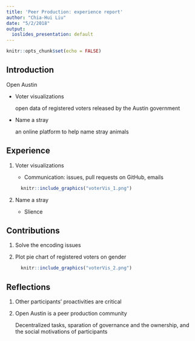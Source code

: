```yaml
---
title: 'Peer Production: experience report'
author: "Chia-Hui Liu"
date: "5/2/2018"
output:
  ioslides_presentation: default
---
```


```r
knitr::opts_chunk$set(echo = FALSE)
```

## Introduction

Open Austin

- Voter visualizations
  
    open data of registered voters released by the Austin government
  
- Name a stray

    an online platform to help name stray animals

## Experience
1. Voter visualizations
    
    - Communication: issues, pull requests on GitHub, emails
    ```r
      knitr::include_graphics("voterVis_1.png")
    ```
2. Name a stray
  
    - Slience

## Contributions

1. Solve the encoding issues
2. Plot pie chart of registered voters on gender

    ```r
      knitr::include_graphics("voterVis_2.png")
    ```

## Reflections

1) Other participants' proactivities are critical

2) Open Austin is a peer production community
    
    Decentralized tasks, sparation of governance and the ownership, and the social motivations of participants
